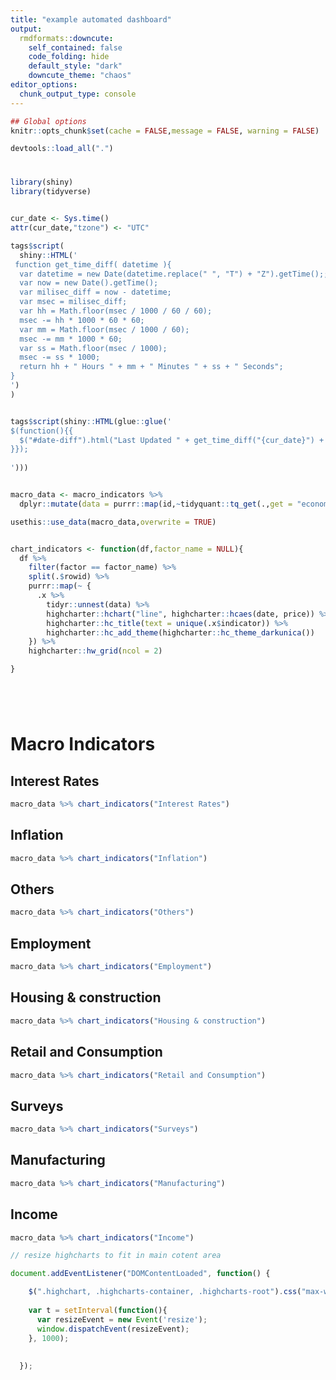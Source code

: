 ```yaml
---
title: "example automated dashboard"
output:
  rmdformats::downcute:
    self_contained: false
    code_folding: hide
    default_style: "dark"
    downcute_theme: "chaos"
editor_options: 
  chunk_output_type: console
---
```


```r
## Global options
knitr::opts_chunk$set(cache = FALSE,message = FALSE, warning = FALSE)

devtools::load_all(".")
```

<h1 id="date-diff">

</h1>

```r
library(shiny)
library(tidyverse)



```

```r

cur_date <- Sys.time()
attr(cur_date,"tzone") <- "UTC"

tags$script(
  shiny::HTML('
 function get_time_diff( datetime ){
  var datetime = new Date(datetime.replace(" ", "T") + "Z").getTime();;
  var now = new Date().getTime();
  var milisec_diff = now - datetime;
  var msec = milisec_diff;
  var hh = Math.floor(msec / 1000 / 60 / 60);
  msec -= hh * 1000 * 60 * 60;
  var mm = Math.floor(msec / 1000 / 60);
  msec -= mm * 1000 * 60;
  var ss = Math.floor(msec / 1000);
  msec -= ss * 1000;
  return hh + " Hours " + mm + " Minutes " + ss + " Seconds";
}
')
)


tags$script(shiny::HTML(glue::glue('
$(function(){{
  $("#date-diff").html("Last Updated " + get_time_diff("{cur_date}") + " ago");    
}});
  
')))



```



```r



macro_data <- macro_indicators %>%
  dplyr::mutate(data = purrr::map(id,~tidyquant::tq_get(.,get = "economic.data",from = Sys.Date() - 20*365)))

usethis::use_data(macro_data,overwrite = TRUE)


chart_indicators <- function(df,factor_name = NULL){
  df %>%
    filter(factor == factor_name) %>%
    split(.$rowid) %>%
    purrr::map(~ {
      .x %>%
        tidyr::unnest(data) %>%
        highcharter::hchart("line", highcharter::hcaes(date, price)) %>%
        highcharter::hc_title(text = unique(.x$indicator)) %>%
        highcharter::hc_add_theme(highcharter::hc_theme_darkunica())
    }) %>%
    highcharter::hw_grid(ncol = 2)

}






```

# Macro Indicators


## Interest Rates

```r
macro_data %>% chart_indicators("Interest Rates")

```

## Inflation

```r
macro_data %>% chart_indicators("Inflation")

```

## Others

```r
macro_data %>% chart_indicators("Others")

```

## Employment

```r
macro_data %>% chart_indicators("Employment")

```

## Housing & construction

```r
macro_data %>% chart_indicators("Housing & construction")

```

## Retail and Consumption

```r
macro_data %>% chart_indicators("Retail and Consumption")

```

## Surveys

```r
macro_data %>% chart_indicators("Surveys")

```

## Manufacturing

```r
macro_data %>% chart_indicators("Manufacturing")

```

## Income

```r
macro_data %>% chart_indicators("Income")

```




```js

// resize highcharts to fit in main cotent area

document.addEventListener("DOMContentLoaded", function() {

    $(".highchart, .highcharts-container, .highcharts-root").css("max-width","100%");   
   
    var t = setInterval(function(){
      var resizeEvent = new Event('resize');
      window.dispatchEvent(resizeEvent);  
    }, 1000);
 
   
  });



```

